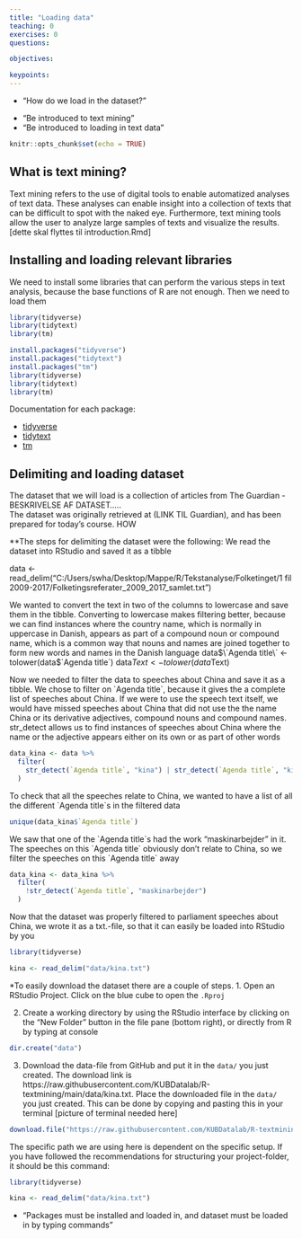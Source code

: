 ```yaml
---
title: "Loading data"
teaching: 0
exercises: 0
questions:

objectives:

keypoints:
---
```


:::::::::::::::::::::::::::::::::::::: questions 


- "How do we load in the dataset?"

::::::::::::::::::::::::::::::::::::::::::::::::

::::::::::::::::::::::::::::::::::::: objectives

- "Be introduced to text mining"
- "Be introduced to loading in text data"
::::::::::::::::::::::::::::::::::::::::::::::::


```r
knitr::opts_chunk$set(echo = TRUE)
```

## What is text mining?
Text mining refers to the use of digital tools to enable automatized analyses of text data. These analyses can enable insight into a collection of texts that can be difficult to spot with the naked eye. Furthermore, text mining tools allow the user to analyze large samples of texts and visualize the results.
[dette skal flyttes til introduction.Rmd]

## Installing and loading relevant libraries
We need to install some libraries that can perform the various steps in text analysis, because the base functions of R are not enough. Then we need to load them

```r
library(tidyverse)
library(tidytext)
library(tm)
```


```r
install.packages("tidyverse")
install.packages("tidytext")
install.packages("tm")
library(tidyverse)
library(tidytext)
library(tm)
```

Documentation for each package:

* [tidyverse](https://www.tidyverse.org/packages/)
* [tidytext](https://cran.r-project.org/web/packages/tidytext/vignettes/tidytext.html)
* [tm](https://cran.r-project.org/web/packages/tm/tm.pdf)

## Delimiting and loading dataset
The dataset that we will load is a collection of articles from The Guardian - BESKRIVELSE AF DATASET.....  
The dataset was originally retrieved at (LINK TIL Guardian), and has been prepared for today's course. HOW

**The steps for delimiting the dataset were the following:
We read the dataset into RStudio and saved it as a tibble

data <- read_delim("C:/Users/swha/Desktop/Mappe/R/Tekstanalyse/Folketinget/1 fil 2009-2017/Folketingsreferater_2009_2017_samlet.txt")

We wanted to convert the text in two of the columns to lowercase and save them in the tibble. Converting to lowercase makes filtering better, because we can find instances where the country name, which is normally in uppercase in Danish, appears as part of a compound noun or compound name, which is a common way that nouns and names are joined together to form new words and names in the Danish language
data$\`Agenda title\` <- tolower(data$\`Agenda title\`)
data$Text <- tolower(data$Text)

Now we needed to filter the data to speeches about China and save it as a tibble. We chose to filter on \`Agenda title\`, because it gives the a complete list of speeches about China. If we were to use the speech text itself, we would have missed speeches about China that did not use the the name China or its derivative adjectives, compound nouns and compound names. str_detect allows us to find instances of speeches about China where the name or the adjective appears either on its own  or as part of other words

```r
data_kina <- data %>% 
  filter(
    str_detect(`Agenda title`, "kina") | str_detect(`Agenda title`, "kines")
  )
```



To check that all the speeches relate to China, we wanted to have a list of all the different \`Agenda title\`s in the filtered data
```r
unique(data_kina$`Agenda title`)
```



We saw that one of the \`Agenda title\`s had the work "maskinarbejder" in it. The speeches on this \`Agenda title\` obviously don't relate to China, so we filter the speeches on this \`Agenda title\` away

```r
data_kina <- data_kina %>% 
  filter(
    !str_detect(`Agenda title`, "maskinarbejder")
  ) 

```


Now that the dataset was properly filtered to parliament speeches about China, we wrote it as a txt.-file, so that it can easily be loaded into RStudio by you

```r
library(tidyverse)

kina <- read_delim("data/kina.txt")
```

*To easily download the dataset there are a couple of steps.
1. Open an RStudio Project. Click on the blue cube to open the `.Rproj`

2. Create a working directory by using the RStudio interface by clicking on the "New Folder" button in the file pane (bottom right), or directly from R by typing at console
```r
dir.create("data")
```

3. Download the data-file from GitHub and put it in the `data/` you just created. The download link is https://raw.githubusercontent.com/KUBDatalab/R-textmining/main/data/kina.txt. Place the downloaded file in the `data/` you just created. This can be done by copying and pasting this in your terminal [picture of terminal needed here] 
```r
download.file("https://raw.githubusercontent.com/KUBDatalab/R-textmining/main/data/kina.txt", "data/kina.txt", mode = "wb")
```

The specific path we are using here is dependent on the specific setup. If you have 
followed the recommendations for structuring your project-folder, it should be 
this command:

```r
library(tidyverse)

kina <- read_delim("data/kina.txt")

```


::::::::::::::::::::::::::::::::::::: keypoints 

- "Packages must be installed and loaded in, and dataset must be loaded in by typing commands"

::::::::::::::::::::::::::::::::::::::::::::::::
